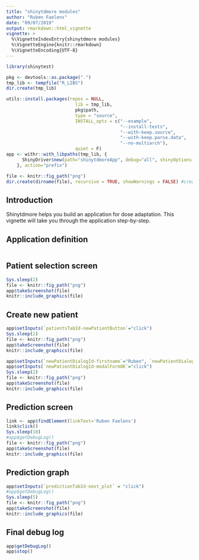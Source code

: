 ```yaml
---
title: "shinytdmore modules"
author: "Ruben Faelens"
date: "09/07/2019"
output: rmarkdown::html_vignette
vignette: >
  %\VignetteIndexEntry{shinytdmore modules}
  %\VignetteEngine{knitr::rmarkdown}
  %\VignetteEncoding{UTF-8}
---
```

```r
library(shinytest)

pkg <- devtools::as.package(".")
tmp_lib <- tempfile("R_LIBS")
dir.create(tmp_lib)

utils::install.packages(repos = NULL,
                          lib = tmp_lib,
                          pkg$path,
                          type = "source",
                          INSTALL_opts = c("--example",
                                           "--install-tests",
                                           "--with-keep.source",
                                           "--with-keep.parse.data",
                                           "--no-multiarch"),
                          quiet = F)
app <- withr::with_libpaths(tmp_lib, {
      ShinyDriver$new(path="shinytdmoreApp", debug="all", shinyOptions = list(test.mode=TRUE))
    }, action="prefix")

file <- knitr::fig_path("png")
dir.create(dirname(file), recursive = TRUE, showWarnings = FALSE) #create dir if not exists yet
```

## Introduction
Shinytdmore helps you build an application for dose adaptation. This vignette will take you through the application step-by-step.

## Application definition
```r
```

## Patient selection screen
```r
Sys.sleep(2)
file <- knitr::fig_path("png")
app$takeScreenshot(file)
knitr::include_graphics(file)
```


## Create new patient
```r
app$setInputs(`patientsTabId-newPatientButton`="click")
Sys.sleep(2)
file <- knitr::fig_path("png")
app$takeScreenshot(file)
knitr::include_graphics(file)
```

```r
app$setInputs(`newPatientDialogId-firstname`="Ruben", `newPatientDialogId-lastname`="Faelens")
app$setInputs(`newPatientDialogId-modalFormOK`="click")
Sys.sleep(2)
file <- knitr::fig_path("png")
app$takeScreenshot(file)
knitr::include_graphics(file)
```

## Prediction screen
```r
link <- app$findElement(linkText='Ruben Faelens')
link$click()
Sys.sleep(10)
#app$getDebugLog()
file <- knitr::fig_path("png")
app$takeScreenshot(file)
knitr::include_graphics(file)
```
  
## Prediction graph
```r
app$setInputs(`predictionTabId-next_plot` = "click")
#app$getDebugLog()
Sys.sleep(5)
file <- knitr::fig_path("png")
app$takeScreenshot(file)
knitr::include_graphics(file)
```


## Final debug log
```r
app$getDebugLog()
app$stop()
```